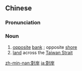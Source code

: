 {{also|对岸}}
==Chinese==
{{zh-forms|s=对岸}}

===Pronunciation===
{{zh-pron
|m=duì'àn
|c=deoi3 ngon6
|h=pfs=tui-ngan
|mn=tùi-hōaⁿ
|cat=n
}}

===Noun===
{{zh-noun}}

# [[opposite]] [[bank]] {{gloss|e.g. of a river}}; opposite [[shore]]
# [[land]] across the [[Taiwan Strait]]

{{zh-cat|Advanced}}

[[zh-min-nan:對岸]]
[[ja:對岸]]